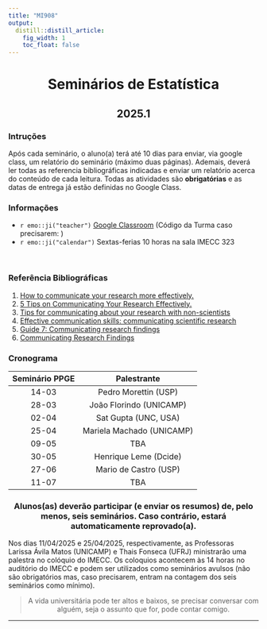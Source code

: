```yaml
---
title: "MI908"
output:
  distill::distill_article: 
    fig_width: 1
    toc_float: false  
---
```


<center>

# Seminários de Estatística

## 2025.1

</center>


### Intruções


Após cada seminário, o aluno(a) terá até 10 dias para enviar, via google class, um relatório do seminário (máximo duas páginas). Ademais, deverá ler todas as referencia bibliográficas indicadas e enviar um relatório acerca do conteúdo de cada leitura. Todas as atividades são **obrigatórias** e as datas de entrega já estão definidas no Google Class.



### Informações 

- `r emo::ji("teacher")` [Google Classroom](https://classroom.google.com/c/NzAxMjU1MDc0Mzc0?cjc=2t7uwg787687)  (Código da Turma caso precisarem: )
- `r emo::ji("calendar")` Sextas-ferias 10 horas na sala IMECC 323

</br>

### Referência Bibliográficas

1. [How to communicate your research more effectively.](https://www.springernature.com/gp/researchers/the-source/blog/blogposts-communicating-research/how-to-be-a-better-research-communicator/17486026)
2. [5 Tips on Communicating Your Research Effectively.](https://gsrc.ucr.edu/blog/2022/11/30/5-tips-communicating-your-research-effectively)
3. [Tips for communicating about your research with non-scientists](https://www.nia.nih.gov/research/blog/2022/11/tips-communicating-about-your-research-non-scientists)
4. [Effective communication skills: communicating scientific research](https://advanceonline.cam.ac.uk/blog/effective-communication-skills-communicating-scientific-research)
5. [Guide 7: Communicating research findings](https://hseresearch.ie/wp-content/uploads/2021/12/Guide-no-7-Communicating-your-research.pdf)
6. [Communicating Research Findings](https://link.springer.com/chapter/10.1007/978-3-030-79956-4_7)



### **Cronograma**


| Seminário PPGE  |  Palestrante             |
|:---------------:|:------------------------:|
| 14-03           | Pedro Morettin (USP)     | 
| 28-03           | João Florindo (UNICAMP)  | 
| 02-04           | Sat Gupta (UNC, USA) | 
| 25-04           | Mariela Machado (UNICAMP) | 
| 09-05           | TBA   | 
| 30-05           | Henrique Leme (Dcide) |
| 27-06           | Mario de Castro (USP)    |
| 11-07           | TBA  |



<center>
<h3>
**Alunos(as) deverão participar (e enviar os resumos) de, pelo menos, seis seminários. Caso contrário, estará automaticamente reprovado(a).** 
</h3>
</center>



Nos dias 11/04/2025 e 25/04/2025, respectivamente, as Professoras Larissa Ávila Matos (UNICAMP) e Thais Fonseca (UFRJ) ministrarão uma palestra no colóquio do IMECC. Os coloquios acontecem às 14 horas no auditório do IMECC e podem ser utilizados como seminários avulsos (não são obrigatórios mas, caso precisarem, entram na contagem dos seis seminários como mínimo).



<center>

> A vida universitária pode ter altos e baixos, se precisar conversar com alguém, seja o assunto que for, pode contar comigo. 

</center>


---- 